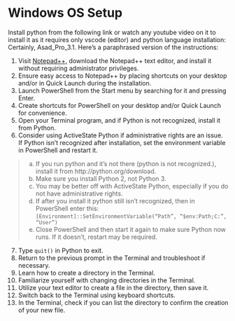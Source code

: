 # Windows OS Setup
Install python from the following link or watch any youtube video on it to install it as it requires only vscode (editor) and python language installation:
Certainly, Asad_Pro_3.1. Here’s a paraphrased version of the instructions:

1. Visit [Notepad++](http://notepad-plus-plus.org/), download the Notepad++ text editor, and install it without requiring administrator privileges.
2. Ensure easy access to Notepad++ by placing shortcuts on your desktop and/or in Quick Launch during the installation.
3. Launch PowerShell from the Start menu by searching for it and pressing Enter.
4. Create shortcuts for PowerShell on your desktop and/or Quick Launch for convenience.
5. Open your Terminal program, and if Python is not recognized, install it from Python.
6. Consider using ActiveState Python if administrative rights are an issue. If Python isn’t recognized after installation, set the environment variable in PowerShell and restart it.

> a. If you run python and it’s not there (python is not recognized.), install it from http://python.org/download.
> b. Make sure you install Python 2, not Python 3.
> c. You may be better off with ActiveState Python, especially if you do not have administrative rights.
> d. If after you install it python still isn’t recognized, then in PowerShell enter this: `[Environment]::SetEnvironmentVariable(“Path”, “$env:Path;C:”, “User”)`
> e. Close PowerShell and then start it again to make sure Python now runs. If it doesn’t, restart may be required.

7. Type `quit()` in Python to exit.
8. Return to the previous prompt in the Terminal and troubleshoot if necessary.
9. Learn how to create a directory in the Terminal.
10. Familiarize yourself with changing directories in the Terminal.
11. Utilize your text editor to create a file in the directory, then save it.
12. Switch back to the Terminal using keyboard shortcuts.
13. In the Terminal, check if you can list the directory to confirm the creation of your new file.